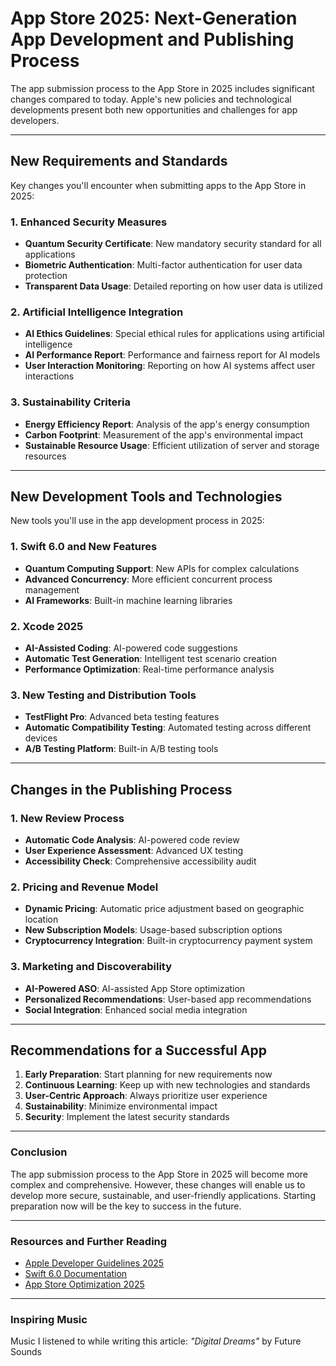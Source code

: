 <Cover
  src="https://images.unsplash.com/photo-1512941937669-90a1b58e7e9c?q=80&w=2070&auto=format&fit=crop"
  alt="App Store 2025 - Future of Mobile Apps"
  caption="unsplash.com"
/>

# App Store 2025: Next-Generation App Development and Publishing Process

The app submission process to the App Store in 2025 includes significant changes compared to today. Apple's new policies and technological developments present both new opportunities and challenges for app developers.

---

## New Requirements and Standards

Key changes you'll encounter when submitting apps to the App Store in 2025:

### 1. Enhanced Security Measures

- **Quantum Security Certificate**: New mandatory security standard for all applications
- **Biometric Authentication**: Multi-factor authentication for user data protection
- **Transparent Data Usage**: Detailed reporting on how user data is utilized

### 2. Artificial Intelligence Integration

- **AI Ethics Guidelines**: Special ethical rules for applications using artificial intelligence
- **AI Performance Report**: Performance and fairness report for AI models
- **User Interaction Monitoring**: Reporting on how AI systems affect user interactions

### 3. Sustainability Criteria

- **Energy Efficiency Report**: Analysis of the app's energy consumption
- **Carbon Footprint**: Measurement of the app's environmental impact
- **Sustainable Resource Usage**: Efficient utilization of server and storage resources

---

## New Development Tools and Technologies

New tools you'll use in the app development process in 2025:

### 1. Swift 6.0 and New Features

- **Quantum Computing Support**: New APIs for complex calculations
- **Advanced Concurrency**: More efficient concurrent process management
- **AI Frameworks**: Built-in machine learning libraries

### 2. Xcode 2025

- **AI-Assisted Coding**: AI-powered code suggestions
- **Automatic Test Generation**: Intelligent test scenario creation
- **Performance Optimization**: Real-time performance analysis

### 3. New Testing and Distribution Tools

- **TestFlight Pro**: Advanced beta testing features
- **Automatic Compatibility Testing**: Automated testing across different devices
- **A/B Testing Platform**: Built-in A/B testing tools

---

## Changes in the Publishing Process

### 1. New Review Process

- **Automatic Code Analysis**: AI-powered code review
- **User Experience Assessment**: Advanced UX testing
- **Accessibility Check**: Comprehensive accessibility audit

### 2. Pricing and Revenue Model

- **Dynamic Pricing**: Automatic price adjustment based on geographic location
- **New Subscription Models**: Usage-based subscription options
- **Cryptocurrency Integration**: Built-in cryptocurrency payment system

### 3. Marketing and Discoverability

- **AI-Powered ASO**: AI-assisted App Store optimization
- **Personalized Recommendations**: User-based app recommendations
- **Social Integration**: Enhanced social media integration

---

## Recommendations for a Successful App

1. **Early Preparation**: Start planning for new requirements now
2. **Continuous Learning**: Keep up with new technologies and standards
3. **User-Centric Approach**: Always prioritize user experience
4. **Sustainability**: Minimize environmental impact
5. **Security**: Implement the latest security standards

---

### Conclusion

The app submission process to the App Store in 2025 will become more complex and comprehensive. However, these changes will enable us to develop more secure, sustainable, and user-friendly applications. Starting preparation now will be the key to success in the future.

---

### Resources and Further Reading

- [Apple Developer Guidelines 2025](https://example.com/apple-guidelines-2025)
- [Swift 6.0 Documentation](https://example.com/swift-6-docs)
- [App Store Optimization 2025](https://example.com/aso-2025)

---

### Inspiring Music

Music I listened to while writing this article: _"Digital Dreams"_ by Future Sounds
